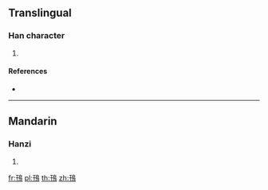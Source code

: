 {{character info/new}}
==Translingual==

===Han character===
{{Han char|rn=196|rad=鳥|as=03|sn=14|four=17427|canj=MJHAF}}

# {{defn|Han|sort=鳥03}}

====References====
* {{Han ref|kx=1482.030|dkj=46659|dj=2013.220|hdz=74615.050|uh=9CF1|ud=40177|bh=E4E2|bd=58594}}

----

==Mandarin==

===Hanzi===
{{cmn-hanzi|pin=[[gān]] ([[gan1]])|wg=kan<sup>1</sup>}}

# {{defn|lang=cmn|sort=鳥03}}

[[fr:鳱]]
[[pl:鳱]]
[[th:鳱]]
[[zh:鳱]]
